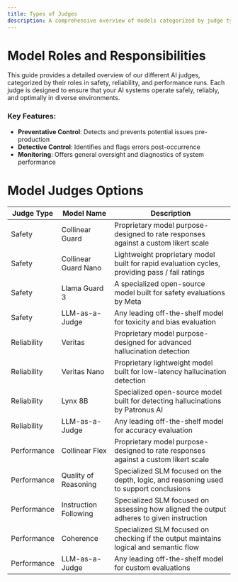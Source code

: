 ```yaml
---
title: Types of Judges
description: A comprehensive overview of models categorized by judge type, including safety, reliability, and performance judges.
---
```


# Model Roles and Responsibilities

This guide provides a detailed overview of our different AI judges, categorized by their roles in  safety, reliability, and performance runs. Each judge is designed to ensure that your AI systems operate safely, reliably, and optimally in diverse environments.

### Key Features:

- **Preventative Control**: Detects and prevents potential issues pre-production
- **Detective Control**: Identifies and flags errors post-occurrence
- **Monitoring**: Offers general oversight and diagnostics of system performance

# Model Judges Options

| Judge Type  | Model Name            | Description                                                                                    |
| ----------- | --------------------- | ---------------------------------------------------------------------------------------------- |
| Safety      | Collinear Guard       | Proprietary model purpose-designed to rate responses against a custom likert scale             |
| Safety      | Collinear Guard Nano  | Lightweight proprietary model built for rapid evaluation cycles, providing pass / fail ratings |
| Safety      | Llama Guard 3         | A specialized open-source model built for safety evaluations by Meta                           |
| Safety      | LLM-as-a-Judge        | Any leading off-the-shelf model for toxicity and bias evaluation                               |
| Reliability | Veritas               | Proprietary model purpose-designed for advanced hallucination detection                        |
| Reliability | Veritas Nano          | Proprietary lightweight model built for low-latency hallucination detection                    |
| Reliability | Lynx 8B               | Specialized open-source model built for detecting hallucinations by Patronus AI                |
| Reliability | LLM-as-a-Judge        | Any leading off-the-shelf model for accuracy evaluation                                        |
| Performance | Collinear Flex        | Proprietary model purpose-designed to rate responses against a custom likert scale             |
| Performance | Quality of Reasoning  | Specialized SLM focused on the depth, logic, and reasoning used to support conclusions         |
| Performance | Instruction Following | Specialized SLM focused on assessing how aligned the output adheres to given instruction       |
| Performance | Coherence             | Specialized SLM focused on checking if the output maintains logical and semantic flow          |
| Performance | LLM-as-a-Judge        | Any leading off-the-shelf model for custom evaluations                                         |